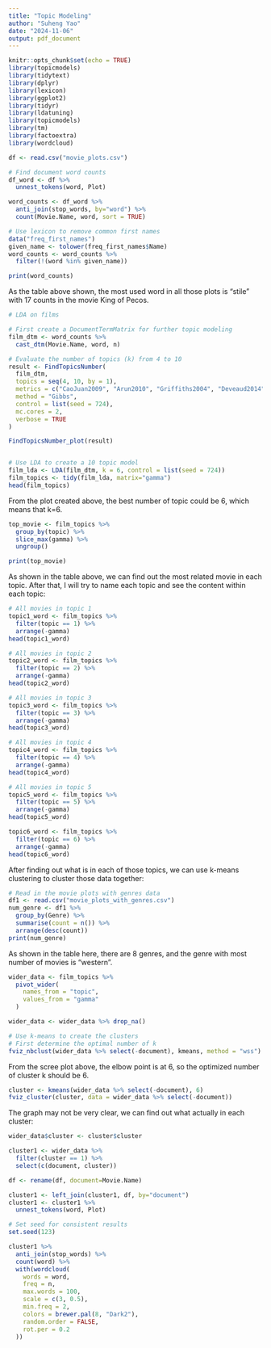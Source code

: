 ```yaml
---
title: "Topic Modeling"
author: "Suheng Yao"
date: "2024-11-06"
output: pdf_document
---
```


```r
knitr::opts_chunk$set(echo = TRUE)
library(topicmodels)
library(tidytext)
library(dplyr)
library(lexicon)
library(ggplot2)
library(tidyr)
library(ldatuning)
library(topicmodels)
library(tm)
library(factoextra)
library(wordcloud)
```

```r
df <- read.csv("movie_plots.csv")
```

```r
# Find document word counts
df_word <- df %>%
  unnest_tokens(word, Plot)

word_counts <- df_word %>%
  anti_join(stop_words, by="word") %>%
  count(Movie.Name, word, sort = TRUE)

# Use lexicon to remove common first names
data("freq_first_names")
given_name <- tolower(freq_first_names$Name)
word_counts <- word_counts %>%
  filter(!(word %in% given_name))

print(word_counts)
```
As the table above shown, the most used word in all those plots is "stile" with 17 counts in the movie King of Pecos.

```r
# LDA on films

# First create a DocumentTermMatrix for further topic modeling
film_dtm <- word_counts %>%
  cast_dtm(Movie.Name, word, n)

# Evaluate the number of topics (k) from 4 to 10
result <- FindTopicsNumber(
  film_dtm,
  topics = seq(4, 10, by = 1),
  metrics = c("CaoJuan2009", "Arun2010", "Griffiths2004", "Deveaud2014"),
  method = "Gibbs",            
  control = list(seed = 724),
  mc.cores = 2,                
  verbose = TRUE
)

FindTopicsNumber_plot(result)


# Use LDA to create a 10 topic model
film_lda <- LDA(film_dtm, k = 6, control = list(seed = 724))
film_topics <- tidy(film_lda, matrix="gamma")
head(film_topics)
```
From the plot created above, the best number of topic could be 6, which means that k=6.
```r
top_movie <- film_topics %>%
  group_by(topic) %>%
  slice_max(gamma) %>%
  ungroup()

print(top_movie)
```
As shown in the table above, we can find out the most related movie in each topic. After that, I will try to name each topic and see the content within each topic:
```r
# All movies in topic 1
topic1_word <- film_topics %>%
  filter(topic == 1) %>%
  arrange(-gamma)
head(topic1_word)
```

```r
# All movies in topic 2
topic2_word <- film_topics %>%
  filter(topic == 2) %>%
  arrange(-gamma)
head(topic2_word)
```

```r
# All movies in topic 3
topic3_word <- film_topics %>%
  filter(topic == 3) %>%
  arrange(-gamma)
head(topic3_word)
```

```r
# All movies in topic 4
topic4_word <- film_topics %>%
  filter(topic == 4) %>%
  arrange(-gamma)
head(topic4_word)
```
```r
# All movies in topic 5
topic5_word <- film_topics %>%
  filter(topic == 5) %>%
  arrange(-gamma)
head(topic5_word)
```
```r
topic6_word <- film_topics %>%
  filter(topic == 6) %>%
  arrange(-gamma)
head(topic6_word)
```
After finding out what is in each of those topics, we can use k-means clustering to cluster those data together:
```r
# Read in the movie plots with genres data
df1 <- read.csv("movie_plots_with_genres.csv")
num_genre <- df1 %>%
  group_by(Genre) %>%
  summarise(count = n()) %>%
  arrange(desc(count))
print(num_genre)
```
As shown in the table here, there are 8 genres, and the genre with most number of movies is "western".

```r
wider_data <- film_topics %>%
  pivot_wider(
    names_from = "topic",
    values_from = "gamma"
  )

wider_data <- wider_data %>% drop_na()
```

```r
# Use k-means to create the clusters
# First determine the optimal number of k
fviz_nbclust(wider_data %>% select(-document), kmeans, method = "wss")

```
From the scree plot above, the elbow point is at 6, so the optimized number of cluster k should be 6.

```r
cluster <- kmeans(wider_data %>% select(-document), 6)
fviz_cluster(cluster, data = wider_data %>% select(-document))
```
The graph may not be very clear, we can find out what actually in each cluster:
```r
wider_data$cluster <- cluster$cluster

cluster1 <- wider_data %>%
  filter(cluster == 1) %>%
  select(c(document, cluster))

df <- rename(df, document=Movie.Name)

cluster1 <- left_join(cluster1, df, by="document")
cluster1 <- cluster1 %>%
  unnest_tokens(word, Plot)

# Set seed for consistent results
set.seed(123)

cluster1 %>%
  anti_join(stop_words) %>%
  count(word) %>%
  with(wordcloud(
    words = word,
    freq = n,
    max.words = 100,
    scale = c(3, 0.5),       
    min.freq = 2,            
    colors = brewer.pal(8, "Dark2"),  
    random.order = FALSE,    
    rot.per = 0.2
  ))

```

